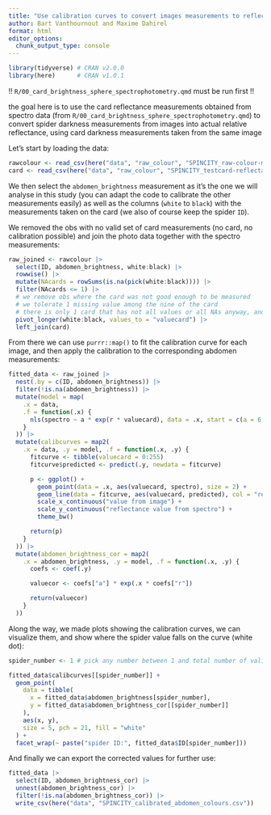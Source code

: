 ```yaml
---
title: "Use calibration curves to convert images measurements to reflectance"
author: Bart Vanthournout and Maxime Dahirel
format: html
editor_options: 
  chunk_output_type: console
---
```


```r
library(tidyverse) # CRAN v2.0.0
library(here)      # CRAN v1.0.1
```

!! `R/00_card_brightness_sphere_spectrophotometry.qmd` must be run first !!

the goal here is to use the card reflectance measurements obtained from spectro data (from `R/00_card_brightness_sphere_spectrophotometry.qmd`) to convert spider darkness measurements from images into actual relative reflectance, using card darkness measurements taken from the same image

Let's start by loading the data:

```r
rawcolour <- read_csv(here("data", "raw_colour", "SPINCITY_raw-colour-measurements.csv"))
card <- read_csv(here("data", "raw_colour", "SPINCITY_testcard-reflectance.csv"))
```

We then select the `abdomen_brightness` measurement as it's the one we will analyse in this study (you can adapt the code to calibrate the other measurements easily) as well as the columns (`white` to `black`) with the measurements taken on the card (we also of course keep the spider `ID`).

We removed the obs with no valid set of card measurements (no card, no calibration possible) and join the photo data together with the spectro measurements:

```r
raw_joined <- rawcolour |>
  select(ID, abdomen_brightness, white:black) |>
  rowwise() |> 
  mutate(NAcards = rowSums(is.na(pick(white:black)))) |> 
  filter(NAcards <= 1) |> 
  # we remove obs where the card was not good enough to be measured
  # we tolerate 1 missing value among the nine of the card
  # there is only 1 card that has not all values or all NAs anyway, and it has 1 NA
  pivot_longer(white:black, values_to = "valuecard") |>
  left_join(card)
```

From there we can use `purrr::map()` to fit the calibration curve for each image, and then apply the calibration to the corresponding abdomen measurements:

```r
fitted_data <- raw_joined |>
  nest(.by = c(ID, abdomen_brightness)) |>
  filter(!is.na(abdomen_brightness)) |>
  mutate(model = map(
    .x = data,
    .f = function(.x) {
      nls(spectro ~ a * exp(r * valuecard), data = .x, start = c(a = 6, r = 0.01), control = list(maxiter = 1000))
    }
  )) |>
  mutate(calibcurves = map2(
    .x = data, .y = model, .f = function(.x, .y) {
      fitcurve <- tibble(valuecard = 0:255)
      fitcurve$predicted <- predict(.y, newdata = fitcurve)

      p <- ggplot() +
        geom_point(data = .x, aes(valuecard, spectro), size = 2) +
        geom_line(data = fitcurve, aes(valuecard, predicted), col = "red") +
        scale_x_continuous("value from image") +
        scale_y_continuous("reflectance value from spectro") +
        theme_bw()

      return(p)
    }
  )) |>
  mutate(abdomen_brightness_cor = map2(
    .x = abdomen_brightness, .y = model, .f = function(.x, .y) {
      coefs <- coef(.y)

      valuecor <- coefs["a"] * exp(.x * coefs["r"])

      return(valuecor)
    }
  ))
```

Along the way, we made plots showing the calibration curves, we can visualize them, and show where the spider value falls on the curve (white dot):

```r
spider_number <- 1 # pick any number between 1 and total number of valid spiders

fitted_data$calibcurves[[spider_number]] +
  geom_point(
    data = tibble(
      x = fitted_data$abdomen_brightness[spider_number],
      y = fitted_data$abdomen_brightness_cor[[spider_number]]
    ),
    aes(x, y),
    size = 5, pch = 21, fill = "white"
  ) +
  facet_wrap(~ paste("spider ID:", fitted_data$ID[spider_number]))
```

And finally we can export the corrected values for further use:

```r
fitted_data |>
  select(ID, abdomen_brightness_cor) |>
  unnest(abdomen_brightness_cor) |>
  filter(!is.na(abdomen_brightness_cor)) |> 
  write_csv(here("data", "SPINCITY_calibrated_abdomen_colours.csv"))
```

